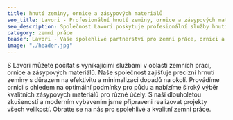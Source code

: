 ```yaml
---
title: hnutí zeminy, ornice a zásypových materiálů
seo_title: Lavori - Profesionální hnutí zeminy, ornice a zásypových materiálů
seo_description: Společnost Lavori poskytuje profesionální služby hnutí zeminy, ornice a zásypových materiálů. Efektivní a kvalitní zemní práce pro vaše projekty.
category: zemní práce
teaser: Lavori - Vaše spolehlivé partnerství pro zemní práce, ornici a zásypové materiály. Odborný přístup a kvalitní služby pro každý projekt.
image: "./header.jpg"
---
```

<p>
S Lavori můžete počítat s vynikajícími službami v oblasti zemních prací, ornice a zásypových materiálů. Naše společnost zajišťuje precizní hrnutí zeminy s důrazem na efektivitu a minimalizaci dopadů na okolí. Provádíme ornici s ohledem na optimální podmínky pro půdu a nabízíme široký výběr kvalitních zásypových materiálů pro různé účely. S naší dlouholetou zkušeností a moderním vybavením jsme připraveni realizovat projekty všech velikostí. Obratte se na nás pro spolehlivé a kvalitní zemní práce.
</p>